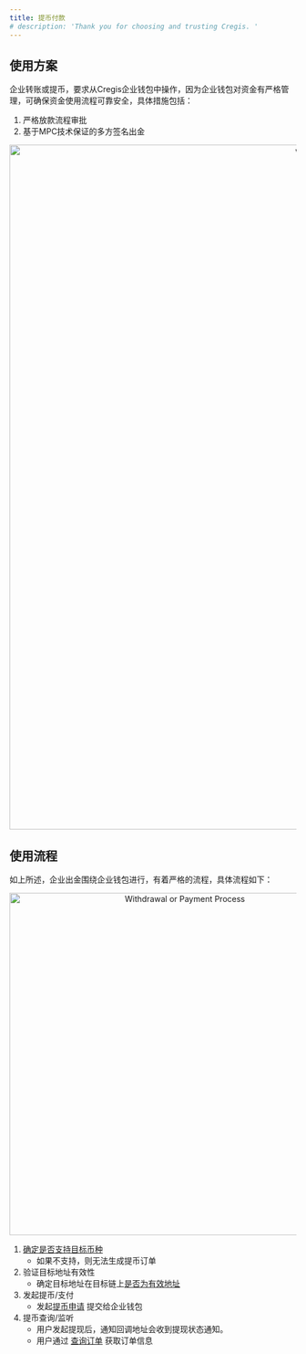 ```yaml
---
title: 提币付款
# description: 'Thank you for choosing and trusting Cregis. '
---
```

## 使用方案

企业转账或提币，要求从Cregis企业钱包中操作，因为企业钱包对资金有严格管理，可确保资金使用流程可靠安全，具体措施包括：

1. 严格放款流程审批
2. 基于MPC技术保证的多方签名出金
<p align="center">
<img
  src="/images/intro05.png"
  alt="withdrawal or payment scenario" width="1200" height="auto"
/>
</p>

## 使用流程
如上所述，企业出金围绕企业钱包进行，有着严格的流程，具体流程如下：
<p align="center">
<img alt="Withdrawal or Payment Process" src="/images/intro06.png" alt="" width="600" height="auto"/>
</p>

1. [确定是否支持目标币种](/api-reference/request-apis/currency-query)
   * 如果不支持，则无法生成提币订单
2. 验证目标地址有效性
   * 确定目标地址在目标链上[是否为有效地址](/api-reference/request-apis/validation-address-legality)
3. 发起提币/支付
   * 发起[提币申请](/api-reference/request-apis/payout-create) 提交给企业钱包 
4. 提币查询/监听
   * 用户发起提现后，通知回调地址会收到提现状态通知。
   * 用户通过 [查询订单](/api-reference/request-apis/payout-query) 获取订单信息
